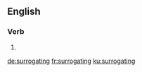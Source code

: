 
==English==

===Verb===
{{head|en|present participle}}

# {{present participle of|surrogate|lang=en}}

[[de:surrogating]]
[[fr:surrogating]]
[[ku:surrogating]]